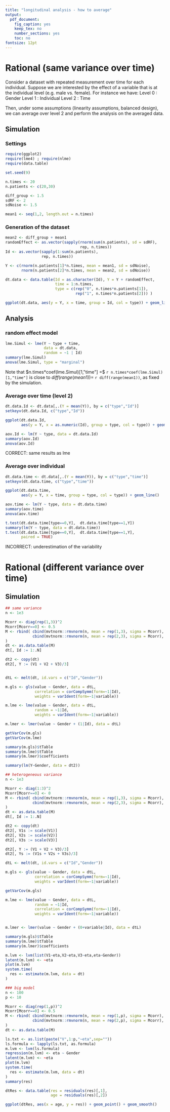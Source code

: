 ```yaml
---
title: "longitudinal analysis - how to average"
output:
  pdf_document:
    fig_caption: yes
    keep_tex: no
    number_sections: yes
    toc: no
fontsize: 12pt
---
```


# Rational (same variance over time)

Consider a dataset with repeated measurement over time for each individual. Suppose we are interested by the effect of a variable that is at the individual level (e.g. male vs. female). For instance we have: \newline
Level 0 : Gender \newline
Level 1 : Individual \newline
Level 2 : Time

Then, under some assumptions (linearity assumptions, balanced design), we can average over level 2 and perform the analysis on the averaged data.

\clearpage

## Simulation

### Settings 

```r
require(ggplot2)
require(lme4) ; require(nlme)
require(data.table)

set.seed(9)

n.times <- 20
n.patients <- c(20,30)

diff_group <- 1.5
sdRF <- 2
sdNoise <- 1.5

mean1 <- seq(1,2, length.out = n.times) 
```

### Generation of the dataset

```r
mean2 <- diff_group + mean1
randomEffect <- as.vector(sapply(rnorm(sum(n.patients), sd = sdRF),
                                 rep, n.times))
Id <- as.vector(sapply(1:sum(n.patients),
                rep, n.times))

Y <- c(rnorm(n.patients[1]*n.times, mean = mean1, sd = sdNoise),
       rnorm(n.patients[2]*n.times, mean = mean2, sd = sdNoise))

dt.data <- data.table(Id = as.character(Id), Y = Y + randomEffect,
                      time = 1:n.times,
                      type = c(rep("0", n.times*n.patients[1]), 
                               rep("1", n.times*n.patients[2])) )

ggplot(dt.data, aes(y = Y, x = time, group = Id, col = type)) + geom_line()
```

\clearpage

## Analysis

### random effect model

```r
lme.Simul <- lme(Y ~ type + time, 
                 data = dt.data,
                 random = ~1 | Id)
summary(lme.Simul)
anova(lme.Simul, type = "marginal")
```

Note that $n.times*coef(lme.Simul)[1,"time"] =$ `r n.times*coef(lme.Simul)[1,"time"]` is close to $diff(range(mean1)) =$ `r diff(range(mean1))`, as fixed by the simulation.

### Average over time (level 2)
```r
dt.data.Id <- dt.data[,.(Y = mean(Y)), by = c("type","Id")]
setkeyv(dt.data.Id, c("type","Id"))

ggplot(dt.data.Id, 
       aes(y = Y, x = as.numeric(Id), group = type, col = type)) + geom_line()

aov.Id <- lm(Y ~ type, data = dt.data.Id)
summary(aov.Id)
anova(aov.Id)
```
CORRECT: same results as lme

### Average over individual
```r
dt.data.time <- dt.data[,.(Y = mean(Y)), by = c("type","time")]
setkeyv(dt.data.time, c("type","time"))

ggplot(dt.data.time, 
       aes(y = Y, x = time, group = type, col = type)) + geom_line()

aov.time <- lm(Y ~ type, data = dt.data.time)
summary(aov.time)
anova(aov.time)

t.test(dt.data.time[type==0,Y],  dt.data.time[type==1,Y])
summary(lm(Y ~ type, data = dt.data.time))
t.test(dt.data.time[type==0,Y],  dt.data.time[type==1,Y],
       paired = TRUE)
```
INCORRECT: underestimation of the variability


# Rational (different variance over time)



## Simulation


```r
## same variance
n <- 1e3

Mcorr <- diag(rep(1,3))^2
Mcorr[Mcorr==0] <- 0.5
M <- rbind( cbind(mvtnorm::rmvnorm(n, mean = rep(1,3), sigma = Mcorr), Gender = 0),
            cbind(mvtnorm::rmvnorm(n, mean = rep(2,3), sigma = Mcorr), Gender = 1)
)
dt <- as.data.table(M)
dt[, Id := 1:.N]

dt2 <- copy(dt)
dt2[, Y := (V1 + V2 + V3)/3]


dtL <- melt(dt, id.vars = c("Id","Gender"))

m.gls <- gls(value ~ Gender, data = dtL, 
             correlation = corCompSymm(form=~1|Id),
             weights = varIdent(form=~1|variable))

m.lme <- lme(value ~ Gender, data = dtL, 
             random = ~1|Id,
             weights = varIdent(form=~1|variable))

m.lmer <- lmer(value ~ Gender + (1|Id), data = dtL)

getVarCov(m.gls)
getVarCov(m.lme)

summary(m.gls)$tTable
summary(m.lme)$tTable
summary(m.lmer)$coefficients

summary(lm(Y~Gender, data = dt2))

## heterogeneous variance
n <- 1e3

Mcorr <- diag(1:3)^2
Mcorr[Mcorr==0] <- 0
M <- rbind( cbind(mvtnorm::rmvnorm(n, mean = rep(1,3), sigma = Mcorr), Gender = 0),
            cbind(mvtnorm::rmvnorm(n, mean = rep(2,3), sigma = Mcorr), Gender = 1)
)
dt <- as.data.table(M)
dt[, Id := 1:.N]

dt2 <- copy(dt)
dt2[, V1s := scale(V1)]
dt2[, V2s := scale(V2)]
dt2[, V3s := scale(V3)]

dt2[, Y := (V1 + V2 + V3)/3]
dt2[, Ys := (V1s + V2s + V3s)/3]

dtL <- melt(dt, id.vars = c("Id","Gender"))

m.gls <- gls(value ~ Gender, data = dtL, 
             correlation = corCompSymm(form=~1|Id),
             weights = varIdent(form=~1|variable))

getVarCov(m.gls)

m.lme <- lme(value ~ Gender, data = dtL, 
             random = ~1|Id,
             correlation = corCompSymm(form=~1|Id),
             weights = varIdent(form=~1|variable))


m.lmer <- lmer(value ~ Gender + (0+variable|Id), data = dtL)

summary(m.gls)$tTable
summary(m.lme)$tTable
summary(m.lmer)$coefficients

m.lvm <- lvm(list(V1~eta,V2~eta,V3~eta,eta~Gender))
latent(m.lvm) <- ~eta
plot(m.lvm)
system.time(
  res <- estimate(m.lvm, data = dt)
)

### big model
n <- 100
p <- 10

Mcorr <- diag(rep(1,p))^2
Mcorr[Mcorr==0] <- 0.5
M <- rbind( cbind(mvtnorm::rmvnorm(n, mean = rep(1,p), sigma = Mcorr), Gender = 0),
            cbind(mvtnorm::rmvnorm(n, mean = rep(2,p), sigma = Mcorr), Gender = 1)
)
dt <- as.data.table(M)

ls.txt <- as.list(paste("V",1:p,"~eta",sep=""))
ls.formula <- lapply(ls.txt, as.formula)
m.lvm <- lvm(ls.formula)
regression(m.lvm) <- eta ~ Gender
latent(m.lvm) <- ~eta
plot(m.lvm)
system.time(
  res <- estimate(m.lvm, data = dt)
)
summary(res)

dtRes <- data.table(res = residuals(res)[,1],
                    age = residuals(res)[,2])

ggplot(dtRes, aes(x = age, y = res)) + geom_point() + geom_smooth()

```
